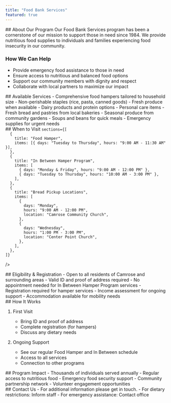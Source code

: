 ```yaml
---
title: "Food Bank Services"
featured: true
---
```



<Section type="full">
## About Our Program
Our Food Bank Services program has been a cornerstone of our mission to support those in need since 1984. We provide nutritious food supplies to individuals and families experiencing food insecurity in our community.

### How We Can Help
- Provide emergency food assistance to those in need
- Ensure access to nutritious and balanced food options
- Support our community members with dignity and respect
- Collaborate with local partners to maximize our impact
</Section>

<Section type="services">
## Available Services

<ServiceCard title="Food Hamper">
- Comprehensive food hampers tailored to household size
- Non-perishable staples (rice, pasta, canned goods)
- Fresh produce when available
- Dairy products and protein options
- Personal care items
</ServiceCard>

<ServiceCard title="In Between Hamper Program">
- Fresh bread and pastries from local bakeries
- Seasonal produce from community gardens
- Soups and beans for quick meals
- Emergency supplies for urgent needs
</ServiceCard>
</Section>

<Section type="schedule">
## When to Visit
<Schedule

    sections={[
      {
        title: "Food Hamper",
        items: [{ days: "Tuesday to Thursday", hours: "9:00 AM - 11:30 AM" }],
      },
      {
        title: "In Between Hamper Program",
        items: [
          { days: "Monday & Friday", hours: "9:00 AM - 12:00 PM" },
          { days: "Tuesday to Thursday", hours: "10:00 AM - 3:00 PM" },
        ],
      },
      {
        title: "Bread Pickup Locations",
        items: [
          {
            days: "Monday",
            hours: "9:00 AM - 12:00 PM",
            location: "Camrose Community Church",
          },
          {
            days: "Wednesday",
            hours: "1:00 PM - 3:00 PM",
            location: "Center Point Church",
          },
        ],
      },
    ]}
  />
</Section>

<Section type="full">
## Eligibility & Registration
- Open to all residents of Camrose and surrounding areas
- Valid ID and proof of address required
- No appointment needed for In Between Hamper Program services
- Registration required for hamper services
- Income assessment for ongoing support
- Accommodation available for mobility needs
</Section>

<Section type="grid">
## How It Works

1. First Visit
   - Bring ID and proof of address
   - Complete registration (for hampers)
   - Discuss any dietary needs

2. Ongoing Support
   - See our regular Food Hamper and In Between schedule
   - Access to all services
   - Connection to other programs
</Section>

<Section type="bordered">
## Program Impact
- Thousands of individuals served annually
- Regular access to nutritious food
- Emergency food security support
- Community partnership network
- Volunteer engagement opportunities
</Section>

<Section type="full">
## Contact Us
- For additional information please get in touch. 
- For dietary restrictions: Inform staff
- For emergency assistance: Contact office
</Section>

